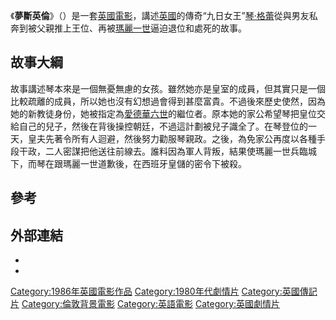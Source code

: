 {{Infobox film
| name = 夢斷英倫
| original_name = Lady Jane
| image = Lady jane poster.jpg
| image_size = 
| caption = 戲院海報
| director = [[Trevor_Nunn|Trevor Nunn]]
| writer = [[David_Edgar_(playwright)|David Edgar]]<br>[[Chris_Bryant_(writer)|Chris Bryant]] <small>(story)</small>
| starring = [[海倫娜·寶咸·卡達|海倫娜·寶咸·卡達]]<br>[[卡利·艾域士|卡利·艾域士]]<br>[[柏克·史釗域|柏克·史釗域]]<br> [[Jane_Lapotaire|Jane Lapotaire]]
| music = [[Stephen_Oliver_(composer)|Stephen Oliver]]
| producer = [[Peter_Snell_(film_producer)|Peter Snell]]
| cinematography = [[Douglas_Slocombe|Douglas Slocombe]]
| distributor = [[派拉蒙電影公司|派拉蒙電影公司]]
| editing = Anne V. Coates
| budget = $8百5十萬
| released = 1986年2月7日
| runtime = 141分鐘
| country = 英國
| language = 英語 
| gross =  $277,646<ref>http://www.boxofficemojo.com/movies/?id=ladyjane.htm</ref>
|}}
《'''夢斷英倫'''》（'''{{lang|en|Lady Jane}}'''）是一套[[英國電影|英國電影]]，講述[[英國|英國]]的傳奇“九日女王”[[琴·格蕾|琴·格蕾]]從與男友私奔到被父親推上王位、再被[[玛丽一世|瑪麗一世]]逼迫退位和處死的故事。

== 故事大綱 ==
故事講述琴本來是一個無憂無慮的女孩。雖然她亦是皇室的成員，但其實只是一個比較疏離的成員，所以她也沒有幻想過會得到甚麼富貴。不過後來歷史使然，因為她的新教徒身份，她被指定為[[愛德華六世|愛德華六世]]的繼位者。原本她的家公希望琴把皇位交給自己的兒子，然後在背後操控朝廷，不過這計劃被兒子識全了。在琴登位的一天，皇夫先著令所有人迴避，然後努力勸服琴親政。之後，為免家公再度以各種手段干政，二人密謀把他送往前線去。誰料因為軍人背叛，結果使瑪麗一世兵臨城下，而琴在跟瑪麗一世道歉後，在西班牙皇儲的密令下被殺。

== 參考 ==
{{Reflist}}

==外部連結==
* {{imdb title|id=0091374|title=Lady Jane}}
* {{Amg movie|28056|Lady Jane}}

{{DEFAULTSORT:Lady Jane (Film)}}
[[Category:1986年英國電影作品|Category:1986年英國電影作品]]
[[Category:1980年代劇情片|Category:1980年代劇情片]]
[[Category:英國傳記片|Category:英國傳記片]]
[[Category:倫敦背景電影|Category:倫敦背景電影]]
[[Category:英語電影|Category:英語電影]]
[[Category:英國劇情片|Category:英國劇情片]]